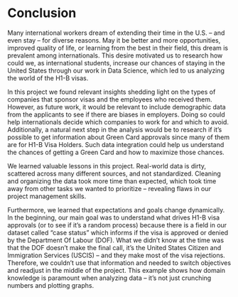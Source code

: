 # Conclusion


Many international workers dream of extending their time in the U.S. – and even stay – for diverse reasons. May it be better and more opportunities, improved quality of life, or learning from the best in their field, this dream is prevalent among internationals. This desire motivated us to research how could we, as international students, increase our chances of staying in the United States through our work in Data Science, which led to us analyzing the world of the H1-B visas.

In this project we found relevant insights shedding light on the types of companies that sponsor visas and the employees who received them. However, as future work, it would be relevant to include demographic data from the applicants to see if there are biases in employers. Doing so could help internationals decide which companies to work for and which to avoid. Additionally, a natural next step in the analysis would be to research if it's possible to get information about Green Card approvals since many of them are for H1-B Visa Holders. Such data integration could help us understand the chances of getting a Green Card and how to maximize those chances.

We learned valuable lessons in this project. Real-world data is dirty, scattered across many different sources, and not standardized. Cleaning and organizing the data took more time than expected, which took time away from other tasks we wanted to prioritize – revealing flaws in our project management skills. 

Furthermore, we learned that expectations and goals change dynamically. In the beginning, our main goal was to understand what drives H1-B visa approvals (or to see if it's a random process) because there is a field in our dataset called "case status" which informs if the visa is approved or denied by the Department Of Labour (DOF). What we didn't know at the time was that the DOF doesn't make the final call, it's the United States Citizen and Immigration Services (USCIS) – and they make most of the visa rejections. Therefore, we couldn't use that information and needed to switch objectives and readjust in the middle of the project. This example shows how domain knowledge is paramount when analyzing data – it's not just crunching numbers and plotting graphs.